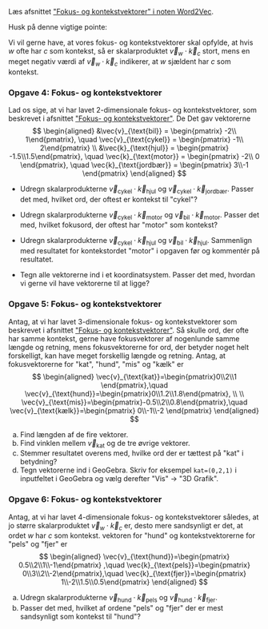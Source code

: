 Læs afsnittet [\"Fokus- og kontekstvektorer\" i noten Word2Vec](/materialer/sprogmodeller/word2vec.qmd#fokus--og-kontekstvektorer). 


Husk på denne vigtige pointe:

::: {.highlight2 }

Vi vil gerne have, at vores fokus- og kontekstvektorer skal opfylde, at
hvis $w$ ofte har $c$ som kontekst, så er skalarproduktet
$\vec{v}_{w}\cdot \vec{k}_{c}$ stort, mens en
meget negativ værdi af
$\vec{v}_{w}\cdot \vec{k}_{c}$ indikerer, at $w$
sjældent har $c$ som kontekst.

:::

::: {.callout-note collapse="false" appearance="minimal"}

### Opgave 4: Fokus- og kontekstvektorer

Lad os sige, at vi har lavet 2-dimensionale fokus- og kontekstvektorer, som
beskrevet i afsnittet [\"Fokus- og kontekstvektorer\"](/materialer/sprogmodeller/word2vec.qmd#fokus--og-kontekstvektorer).
De  Det gav vektorerne
$$
\begin{aligned}
&\vec{v}_{\text{bil}} =  \begin{pmatrix} -2\\ 1\end{pmatrix}, \quad
\vec{v}_{\text{cykel}} =  \begin{pmatrix} -1\\ 2\end{pmatrix} \\
&\vec{k}_{\text{hjul}}  =  \begin{pmatrix} -1.5\\1.5\end{pmatrix}, \quad
\vec{k}_{\text{motor}} =  \begin{pmatrix} -2\\ 0  \end{pmatrix}, \quad
\vec{k}_{\text{jordbær}} =  \begin{pmatrix} 3\\-1 \end{pmatrix}
\end{aligned}
$$

- Udregn skalarprodukterne $\vec{v}_{\text{cykel}}\cdot \vec{k}_{\text{hjul}}$ og $\vec{v}_{\text{cykel}}\cdot \vec{k}_{\text{jordbær}}$. Passer det med, hvilket ord, der oftest er kontekst til \"cykel\"?

- Udregn skalarprodukterne $\vec{v}_{\text{cykel}}\cdot \vec{k}_{\text{motor}}$ og $\vec{v}_{\text{bil}}\cdot \vec{k}_{\text{motor}}$. Passer det med, hvilket fokusord, der oftest har \"motor\" som kontekst?

- Udregn skalarprodukterne $\vec{v}_{\text{cykel}}\cdot \vec{k}_{\text{hjul}}$ og $\vec{v}_{\text{bil}}\cdot \vec{k}_{\text{hjul}}$. Sammenlign med resultatet for kontekstordet \"motor\" i opgaven før og kommentér på resultatet.

- Tegn alle vektorerne ind i et koordinatsystem. Passer det med, hvordan vi gerne vil have vektorerne til at ligge?

:::

::: {.callout-note collapse="false" appearance="minimal"}

### Opgave 5: Fokus- og kontekstvektorer

Antag, at vi har lavet 3-dimensionale fokus- og kontekstvektorer som
beskrevet i afsnittet [\"Fokus- og kontekstvektorer\"](/materialer/sprogmodeller/word2vec.qmd#fokus--og-kontekstvektorer). Så skulle ord, der ofte har samme
kontekst, gerne have fokusvektorer af nogenlunde samme længde og retning, mens fokusvektorerne for ord,
der betyder noget helt forskelligt, kan have meget forskellig længde
og retning. Antag, at fokusvektorerne for \"kat\", \"hund\", \"mis\"
og \"kælk\" er 
$$
\begin{aligned}
\vec{v}_{\text{kat}}=\begin{pmatrix}0\\2\\1 \end{pmatrix},\quad
\vec{v}_{\text{hund}}=\begin{pmatrix}0\\1.2\\1.8\end{pmatrix}, \\
\\
\vec{v}_{\text{mis}}=\begin{pmatrix}-0.5\\2\\0.8\end{pmatrix},\quad
\vec{v}_{\text{kælk}}=\begin{pmatrix} 0\\-1\\-2 \end{pmatrix}
\end{aligned}
$$

a)    Find længden af de fire vektorer. 
b)    Find vinklen mellem $\vec{v}_{\text{kat}}$ og de tre øvrige vektorer. 
c)    Stemmer resultatet overens med, hvilke ord der er tættest på \"kat\" i
    betydning? 
d)   Tegn vektorerne ind i GeoGebra. Skriv for eksempel `kat=(0,2,1)` i inputfeltet i GeoGebra og vælg derefter \"Vis\" $\rightarrow$ \"3D Grafik\".
    
:::  


::: {.callout-note collapse="false" appearance="minimal"}

### Opgave 6: Fokus- og kontekstvektorer

Antag, at vi har lavet 4-dimensionale fokus- og kontekstvektorer
således, at jo større skalarproduktet
$\vec{v}_{w}\cdot \vec{k}_{c}$ er, desto mere
sandsynligt er det, at ordet $w$ har $c$ som kontekst. vektoren
for \"hund\" og kontekstvektorerne for \"pels\" og \"fjer\" er
$$
\begin{aligned}
\vec{v}_{\text{hund}}=\begin{pmatrix} 0.5\\2\\1\\-1\end{pmatrix} ,\quad
\vec{k}_{\text{pels}}=\begin{pmatrix} 0\\3\\2\\-2\end{pmatrix},\quad
\vec{k}_{\text{fjer}}=\begin{pmatrix} 1\\-2\\1.5\\0.5\end{pmatrix}
\end{aligned}
$$

a)    Udregn skalarprodukterne
    $\vec{v}_{\text{hund}}\cdot \vec{k}_{\text{pels}}$ og
    $\vec{v}_{\text{hund}}\cdot \vec{k}_{\text{fjer}}$. 
b)    Passer det med, hvilket af ordene \"pels\" og \"fjer\" der er mest
    sandsynligt som kontekst til \"hund\"?

:::


